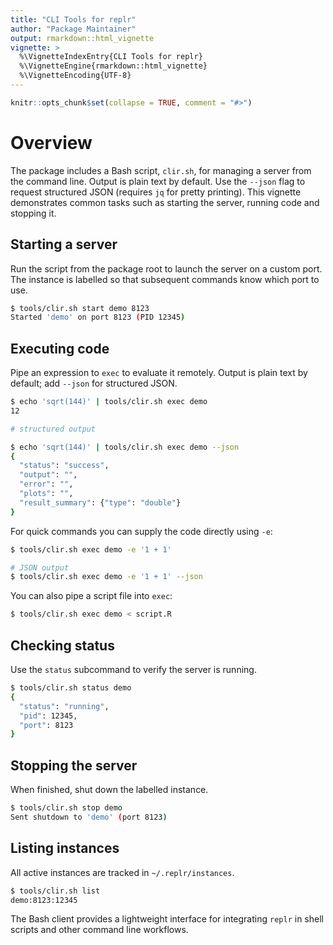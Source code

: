 ```yaml
---
title: "CLI Tools for replr"
author: "Package Maintainer"
output: rmarkdown::html_vignette
vignette: >
  %\VignetteIndexEntry{CLI Tools for replr}
  %\VignetteEngine{rmarkdown::html_vignette}
  %\VignetteEncoding{UTF-8}
---
```


```r
knitr::opts_chunk$set(collapse = TRUE, comment = "#>")
```

# Overview

The package includes a Bash script, `clir.sh`, for managing a server from the
command line. Output is plain text by default. Use the `--json` flag to request
structured JSON (requires `jq` for pretty printing). This vignette demonstrates
common tasks such as starting the server, running code and stopping it.

## Starting a server

Run the script from the package root to launch the server on a custom port. The instance is labelled so that subsequent commands know which port to use.

```bash
$ tools/clir.sh start demo 8123
Started 'demo' on port 8123 (PID 12345)
```

## Executing code

Pipe an expression to `exec` to evaluate it remotely. Output is plain text by default; add `--json` for structured JSON.

```bash
$ echo 'sqrt(144)' | tools/clir.sh exec demo
12

# structured output

$ echo 'sqrt(144)' | tools/clir.sh exec demo --json
{
  "status": "success",
  "output": "",
  "error": "",
  "plots": "",
  "result_summary": {"type": "double"}
}
```

For quick commands you can supply the code directly using `-e`:

```bash
$ tools/clir.sh exec demo -e '1 + 1'

# JSON output
$ tools/clir.sh exec demo -e '1 + 1' --json
```

You can also pipe a script file into `exec`:

```bash
$ tools/clir.sh exec demo < script.R
```

## Checking status

Use the `status` subcommand to verify the server is running.

```bash
$ tools/clir.sh status demo
{
  "status": "running",
  "pid": 12345,
  "port": 8123
}
```

## Stopping the server

When finished, shut down the labelled instance.

```bash
$ tools/clir.sh stop demo
Sent shutdown to 'demo' (port 8123)
```

## Listing instances

All active instances are tracked in `~/.replr/instances`.

```bash
$ tools/clir.sh list
demo:8123:12345
```

The Bash client provides a lightweight interface for integrating `replr` in shell scripts and other command line workflows.
